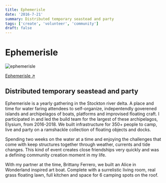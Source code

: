 ```yaml
---
title: Ephemerisle
date: '2016-7-21'
summary: Distributed temporary seastead and party
tags: ['create', 'volunteer', 'community']
draft: false
---
```


# Ephemerisle

![ephemerisle](/static/images/blog/ephemerisle.jpg)


[Ephemerisle ↗ ](http://ephemerisle.org/index.php/Ephemerisle)

## Distributed temporary seastead and party

Ephemerisle is a yearly gathering in the Stockton river delta. A place and time for water faring attendees to self-organize, indepentendly goverened islands and archipelagos of boats, platforms and improvised floating craft. I participated in and led the build team for the largest of these archipelagos, Elysium, from 2016-2018. We built infrastructure for 350+ people to camp, live and party on a ramshackle collection of floating objects and docks.

Spending two weeks on the water at a time and enjoying the challenges that come with keep structures together through weather, currents and tide changes. This kind of event creates close friendships very quickly and was a defining community creation moment in my life.

With my partner at the time, Brittany Ferrero, we built an Alice in Wonderland inspired art boat. Complete with a surrelistic living room, real grass floating lawn, full kitchen and space for 6 camping spots on the roof.
